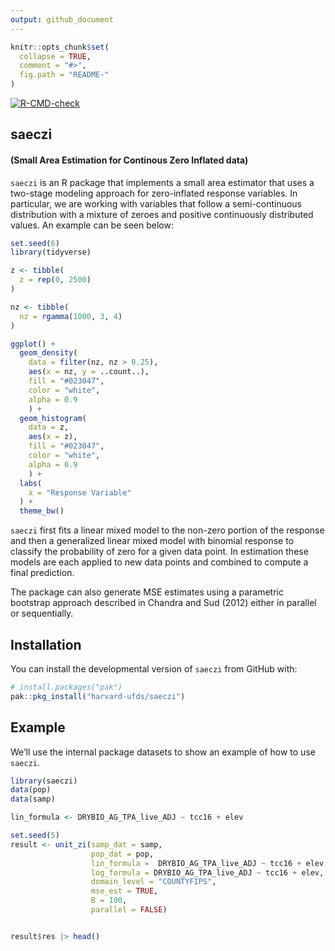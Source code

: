 ```yaml
---
output: github_document
---
```


<!-- README.md is generated from README.Rmd. Please edit that file -->

```r
knitr::opts_chunk$set(
  collapse = TRUE,
  comment = "#>",
  fig.path = "README-"
)
```

 <!-- badges: start -->
  [![R-CMD-check](https://github.com/harvard-ufds/saeczi/actions/workflows/R-CMD-check.yaml/badge.svg)](https://github.com/harvard-ufds/saeczi/actions/workflows/R-CMD-check.yaml)
  <!-- badges: end -->


## saeczi
#### (Small Area Estimation for Continous Zero Inflated data) 

`saeczi` is an R package that implements a small area estimator that uses a two-stage modeling approach for zero-inflated response variables. In particular, we are working with variables that follow a semi-continuous distribution with a mixture of zeroes and positive continuously distributed values. An example can be seen below:

```r
set.seed(6)
library(tidyverse)

z <- tibble(
  z = rep(0, 2500)
)

nz <- tibble(
  nz = rgamma(1000, 3, 4)
)

ggplot() +
  geom_density(
    data = filter(nz, nz > 0.25),
    aes(x = nz, y = ..count..),
    fill = "#023047",
    color = "white",
    alpha = 0.9
    ) +
  geom_histogram(
    data = z,
    aes(x = z),
    fill = "#023047",
    color = "white",
    alpha = 0.9
    ) +
  labs(
    x = "Response Variable"
  ) +
  theme_bw()
```


`saeczi` first fits a linear mixed model to the non-zero portion of the response and then a generalized linear mixed model with binomial response to classify the probability of zero for a given data point. In estimation these models are each applied to new data points and combined to compute a final prediction. 

The package can also generate MSE estimates using a parametric bootstrap approach described in Chandra and Sud (2012) either in parallel or sequentially.

## Installation

You can install the developmental version of `saeczi` from GitHub with:

```r
# install.packages("pak")
pak::pkg_install("harvard-ufds/saeczi")
```

## Example

We'll use the internal package datasets to show an example of how to use `saeczi`.

```r
library(saeczi)
data(pop)
data(samp)

lin_formula <- DRYBIO_AG_TPA_live_ADJ ~ tcc16 + elev

set.seed(5)
result <- unit_zi(samp_dat = samp,
                  pop_dat = pop, 
                  lin_formula =  DRYBIO_AG_TPA_live_ADJ ~ tcc16 + elev,
                  log_formula = DRYBIO_AG_TPA_live_ADJ ~ tcc16 + elev,
                  domain_level = "COUNTYFIPS",
                  mse_est = TRUE,
                  B = 100,
                  parallel = FALSE)


result$res |> head()
```

